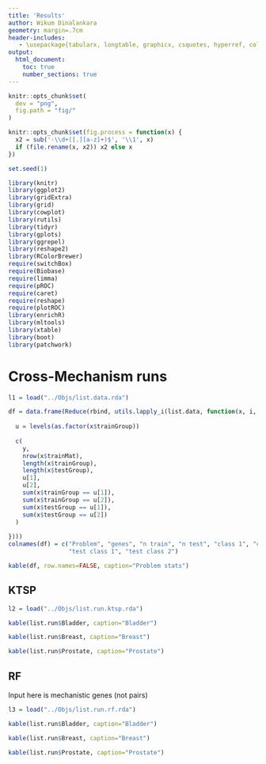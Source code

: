 ```yaml
---
title: 'Results'
author: Wikum Dinalankara
geometry: margin=.7cm
header-includes:
   - \usepackage{tabularx, longtable, graphicx, csquotes, hyperref, color}
output:
  html_document:
    toc: true
    number_sections: true
---
```

```r
knitr::opts_chunk$set(
  dev = "png",
  fig.path = "fig/"
)
```

```r
knitr::opts_chunk$set(fig.process = function(x) {
  x2 = sub('-\\d+([.][a-z]+)$', '\\1', x)
  if (file.rename(x, x2)) x2 else x
})
```

```r

set.seed(1)

library(knitr)
library(ggplot2)
library(gridExtra)
library(grid)
library(cowplot)
library(rutils)
library(tidyr)
library(gplots)
library(ggrepel)
library(reshape2)
library(RColorBrewer)
require(switchBox)
require(Biobase)
require(limma)
require(pROC)
require(caret)
require(reshape)
require(plotROC)
library(enrichR)
library(mltools)
library(xtable)
library(boot)
library(patchwork)

```


# Cross-Mechanism runs

```r

l1 = load("../Objs/list.data.rda")

```


```r

df = data.frame(Reduce(rbind, utils.lapply_i(list.data, function(x, i, y){
  
  u = levels(as.factor(x$trainGroup))
  
  c(
    y,
    nrow(x$trainMat),
    length(x$trainGroup),
    length(x$testGroup),
    u[1],
    u[2],
    sum(x$trainGroup == u[1]),
    sum(x$trainGroup == u[2]),
    sum(x$testGroup == u[1]),
    sum(x$testGroup == u[2])
  )
  
})))
colnames(df) = c("Problem", "genes", "n train", "n test", "class 1", "class 2", "train class 1", "train class 2",
                 "test class 1", "test class 2")

kable(df, row.names=FALSE, caption="Problem stats")

```

## KTSP

```r


l2 = load("../Objs/list.run.ktsp.rda")

```



```r

kable(list.run$Bladder, caption="Bladder")

```

```r

kable(list.run$Breast, caption="Breast")

```

```r

kable(list.run$Prostate, caption="Prostate")

```

## RF

Input here is mechanistic genes (not pairs)

```r


l3 = load("../Objs/list.run.rf.rda")

```



```r

kable(list.run$Bladder, caption="Bladder")

```

```r

kable(list.run$Breast, caption="Breast")

```

```r

kable(list.run$Prostate, caption="Prostate")

```
